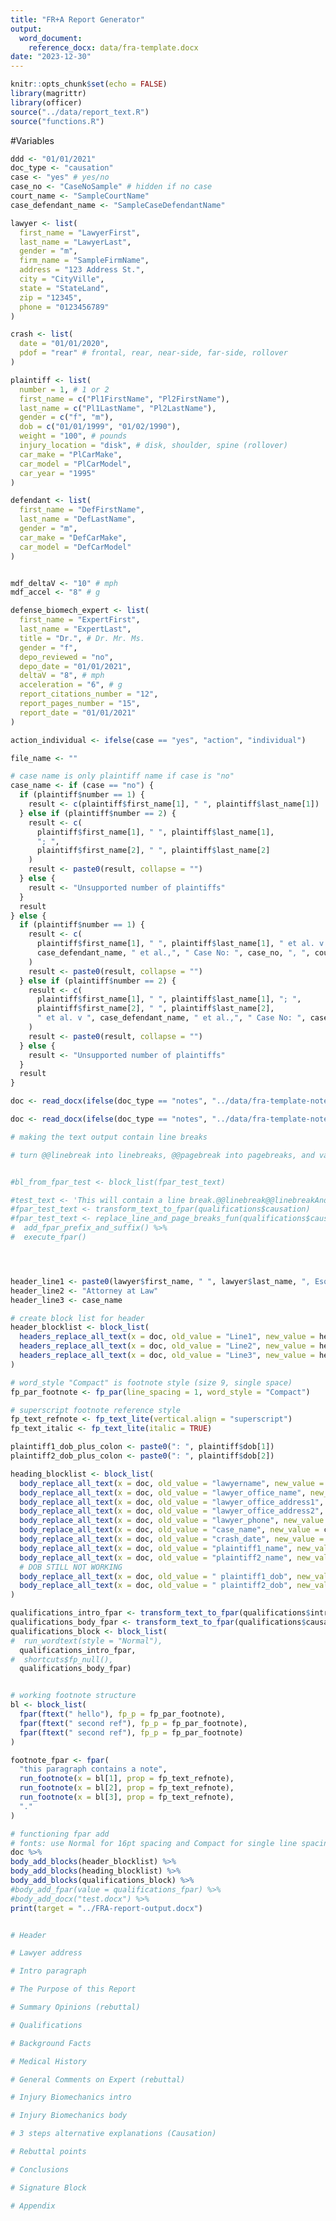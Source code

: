 ```yaml
---
title: "FR+A Report Generator"
output: 
  word_document:
    reference_docx: data/fra-template.docx
date: "2023-12-30"
---
```


```r
knitr::opts_chunk$set(echo = FALSE)
library(magrittr)
library(officer)
source("../data/report_text.R")
source("functions.R")
```
#Variables
```r
ddd <- "01/01/2021"
doc_type <- "causation"
case <- "yes" # yes/no
case_no <- "CaseNoSample" # hidden if no case
court_name <- "SampleCourtName"
case_defendant_name <- "SampleCaseDefendantName"

lawyer <- list(
  first_name = "LawyerFirst",
  last_name = "LawyerLast",
  gender = "m",
  firm_name = "SampleFirmName",
  address = "123 Address St.",
  city = "CityVille",
  state = "StateLand",
  zip = "12345",
  phone = "0123456789"
)

crash <- list(
  date = "01/01/2020",
  pdof = "rear" # frontal, rear, near-side, far-side, rollover
)

plaintiff <- list(
  number = 1, # 1 or 2
  first_name = c("Pl1FirstName", "Pl2FirstName"),
  last_name = c("Pl1LastName", "Pl2LastName"),
  gender = c("f", "m"),
  dob = c("01/01/1999", "01/02/1990"),
  weight = "100", # pounds
  injury_location = "disk", # disk, shoulder, spine (rollover)
  car_make = "PlCarMake",
  car_model = "PlCarModel",
  car_year = "1995"
)

defendant <- list(
  first_name = "DefFirstName",
  last_name = "DefLastName",
  gender = "m",
  car_make = "DefCarMake",
  car_model = "DefCarModel"
)


mdf_deltaV <- "10" # mph
mdf_accel <- "8" # g

defense_biomech_expert <- list(
  first_name = "ExpertFirst",
  last_name = "ExpertLast",
  title = "Dr.", # Dr. Mr. Ms.
  gender = "f",
  depo_reviewed = "no",
  depo_date = "01/01/2021",
  deltaV = "8", # mph
  acceleration = "6", # g
  report_citations_number = "12",
  report_pages_number = "15",
  report_date = "01/01/2021"
)

action_individual <- ifelse(case == "yes", "action", "individual")

file_name <- ""

# case name is only plaintiff name if case is "no"
case_name <- if (case == "no") {
  if (plaintiff$number == 1) {
    result <- c(plaintiff$first_name[1], " ", plaintiff$last_name[1])
  } else if (plaintiff$number == 2) {
    result <- c(
      plaintiff$first_name[1], " ", plaintiff$last_name[1],
      "; ",
      plaintiff$first_name[2], " ", plaintiff$last_name[2]
    )
    result <- paste0(result, collapse = "")
  } else {
    result <- "Unsupported number of plaintiffs"
  }
  result
} else {
  if (plaintiff$number == 1) {
    result <- c(
      plaintiff$first_name[1], " ", plaintiff$last_name[1], " et al. v ",
      case_defendant_name, " et al.,", " Case No: ", case_no, ", ", court_name
    )
    result <- paste0(result, collapse = "")
  } else if (plaintiff$number == 2) {
    result <- c(
      plaintiff$first_name[1], " ", plaintiff$last_name[1], "; ",
      plaintiff$first_name[2], " ", plaintiff$last_name[2],
      " et al. v ", case_defendant_name, " et al.,", " Case No: ", case_no, ", ", court_name
    )
    result <- paste0(result, collapse = "")
  } else {
    result <- "Unsupported number of plaintiffs"
  }
  result
}

doc <- read_docx(ifelse(doc_type == "notes", "../data/fra-template-notes.docx", "../data/fra-template-caus-rebut.docx"))

doc <- read_docx(ifelse(doc_type == "notes", "../data/fra-template-notes.docx", "../data/fra-template-caus-rebut.docx"))
```

```r
# making the text output contain line breaks

# turn @@linebreak into linebreaks, @@pagebreak into pagebreaks, and variable references into working references in the final document


#bl_from_fpar_test <- block_list(fpar_test_text)

#test_text <- 'This will contain a line break.@@linebreak@@linebreakAnd there it was!@@pagebreakAnd now it is time to test the @Pl_Firstname_Lastname("and") function'
#fpar_test_text <- transform_text_to_fpar(qualifications$causation)
#fpar_test_text <- replace_line_and_page_breaks_fun(qualifications$causation) %>%
#  add_fpar_prefix_and_suffix() %>%
#  execute_fpar()





```

```r
header_line1 <- paste0(lawyer$first_name, " ", lawyer$last_name, ", Esquire")
header_line2 <- "Attorney at Law"
header_line3 <- case_name

# create block list for header
header_blocklist <- block_list(
  headers_replace_all_text(x = doc, old_value = "Line1", new_value = header_line1, warn = FALSE),
  headers_replace_all_text(x = doc, old_value = "Line2", new_value = header_line2, warn = FALSE),
  headers_replace_all_text(x = doc, old_value = "Line3", new_value = header_line3, warn = FALSE)
)
```

```r
# word_style "Compact" is footnote style (size 9, single space)
fp_par_footnote <- fp_par(line_spacing = 1, word_style = "Compact")

```


```r
# superscript footnote reference style
fp_text_refnote <- fp_text_lite(vertical.align = "superscript")
fp_text_italic <- fp_text_lite(italic = TRUE)

```

```r
plaintiff1_dob_plus_colon <- paste0(": ", plaintiff$dob[1])
plaintiff2_dob_plus_colon <- paste0(": ", plaintiff$dob[2])

heading_blocklist <- block_list(
  body_replace_all_text(x = doc, old_value = "lawyername", new_value = paste0(lawyer$first_name, " ", lawyer$last_name, ", Esquire"), warn = FALSE),
  body_replace_all_text(x = doc, old_value = "lawyer_office_name", new_value = lawyer$firm_name, warn = FALSE),
  body_replace_all_text(x = doc, old_value = "lawyer_office_address1", new_value = lawyer$address, warn = FALSE),
  body_replace_all_text(x = doc, old_value = "lawyer_office_address2", new_value = paste0(lawyer$city, ", ", lawyer$state, " ", lawyer$zip), warn = FALSE),
  body_replace_all_text(x = doc, old_value = "lawyer_phone", new_value = phone_fun(lawyer$phone), warn = FALSE),
  body_replace_all_text(x = doc, old_value = "case_name", new_value = case_name, warn = FALSE),
  body_replace_all_text(x = doc, old_value = "crash_date", new_value = convert_date_format(crash$date), warn = FALSE),
  body_replace_all_text(x = doc, old_value = "plaintiff1_name", new_value = paste(plaintiff$first_name[1], plaintiff$last_name[1]), warn = FALSE),
  body_replace_all_text(x = doc, old_value = "plaintiff2_name", new_value = ifelse(plaintiff$number == 1, "", paste(plaintiff$first_name[2], plaintiff$last_name[2], ":")), warn = FALSE),
  # DOB STILL NOT WORKING
  body_replace_all_text(x = doc, old_value = " plaintiff1_dob", new_value = convert_date_format(plaintiff$dob[1]), warn = FALSE),
  body_replace_all_text(x = doc, old_value = " plaintiff2_dob", new_value = ifelse(plaintiff$number == 1, "", convert_date_format(plaintiff$dob[2])), warn = FALSE)
)
```

```r
qualifications_intro_fpar <- transform_text_to_fpar(qualifications$intro)
qualifications_body_fpar <- transform_text_to_fpar(qualifications$causation)
qualifications_block <- block_list(
#  run_wordtext(style = "Normal"), 
  qualifications_intro_fpar, 
#  shortcuts$fp_null(),
  qualifications_body_fpar)
```

```r

```


```r
# working footnote structure
bl <- block_list(
  fpar(ftext(" hello"), fp_p = fp_par_footnote), 
  fpar(ftext(" second ref"), fp_p = fp_par_footnote),
  fpar(ftext(" second ref"), fp_p = fp_par_footnote)
)

footnote_fpar <- fpar(
  "this paragraph contains a note",
  run_footnote(x = bl[1], prop = fp_text_refnote),
  run_footnote(x = bl[2], prop = fp_text_refnote),
  run_footnote(x = bl[3], prop = fp_text_refnote),
  "."
)
```

```r
# functioning fpar add
# fonts: use Normal for 16pt spacing and Compact for single line spacing
doc %>%
body_add_blocks(header_blocklist) %>%
body_add_blocks(heading_blocklist) %>%
body_add_blocks(qualifications_block) %>%
#body_add_fpar(value = qualifications_fpar) %>%
#body_add_docx("test.docx") %>%
print(target = "../FRA-report-output.docx")


# Header

# Lawyer address

# Intro paragraph

# The Purpose of this Report

# Summary Opinions (rebuttal)

# Qualifications

# Background Facts

# Medical History

# General Comments on Expert (rebuttal)

# Injury Biomechanics intro

# Injury Biomechanics body

# 3 steps alternative explanations (Causation)

# Rebuttal points

# Conclusions

# Signature Block

# Appendix

```